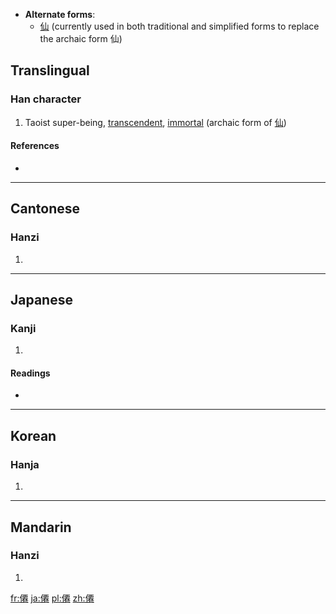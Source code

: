 * '''Alternate forms''':
** [[仙]] (currently used in both traditional and simplified forms to replace the archaic form 仙)
==Translingual==

===Han character===
{{Han char|rn=9|rad=人|as=11|sn=13|four=2121<sub>2</sub>|canj=人一田山 (OMWU)}}

# Taoist super-being, [[transcendent]], [[immortal]] (archaic form of [[仙]])

====References====
* {{Han ref|kx=0115.290|dkj=01055|dj=0246.150|hdz=10209.020|uh=50CA|ud=20682|bh=DCB9|bd=56505}}

----

==Cantonese==

===Hanzi===
{{yue-hanzi|jyut=|y=sin1}}

# {{defn|Cantonese|sort=人11}}

----

==Japanese==

===Kanji===
{{ja-kanji|grade=|rs=人11}}

# {{defn|Japanese|sort=人11}}

====Readings====
* {{ja-readings|on=[[せん]] (sen)|kun=[[やまびと]] (yamabito), [[せんにん]] (sennin)}}

----

==Korean==

===Hanja===
{{ko-hanja|hangeul=[[선]]|rv=seon|mr=sŏn}}

# {{defn|Korean|sort=人11}}

----

==Mandarin==

===Hanzi===
{{cmn-hanzi|pin=[[xiān]] ([[xian1]])|wg=hsien<sup>1</sup>}}

# {{defn|Mandarin|sort=人11}}

[[fr:僊]]
[[ja:僊]]
[[pl:僊]]
[[zh:僊]]